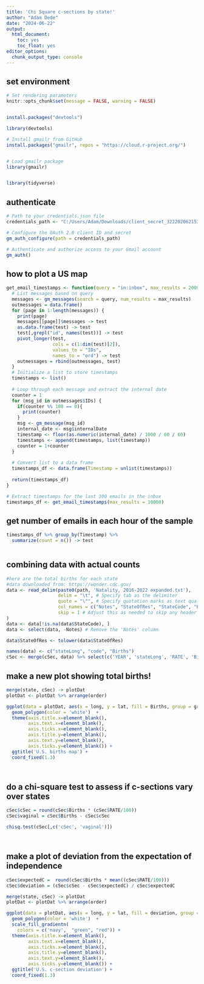 ```yaml
---
title: 'Chi Square c-sections by state!'
author: "Adam Dede"
date: "2024-06-22"
output:
  html_document:
    toc: yes
    toc_float: yes
editor_options:
  chunk_output_type: console
---
```



## set environment

```r

# Set rendering parameters
knitr::opts_chunk$set(message = FALSE, warning = FALSE)


install.packages("devtools")

library(devtools)

# Install gmailr from GitHub
install.packages("gmailr", repos = "https://cloud.r-project.org/")


# Load gmailr package
library(gmailr)


library(tidyverse)


```

## authenticate

```r


# Path to your credentials.json file
credentials_path <- "C:/Users/Adam/Downloads/client_secret_322202062153-13rch4dos51h1gp92chhdf2bsq4t3j1i.apps.googleusercontent.com.json"

# Configure the OAuth 2.0 client ID and secret
gm_auth_configure(path = credentials_path)

# Authenticate and authorize access to your Gmail account
gm_auth()


```
## how to plot a US map
```r
get_email_timestamps <- function(query = "in:inbox", max_results = 2000) {
  # List messages based on query
  messages <- gm_messages(search = query, num_results = max_results)
  outmessages = data.frame()
  for (page in 1:length(messages)) {
    print(page)
    messages[[page]]$messages -> test
    as.data.frame(test) -> test
    test[,grepl("id", names(test))] -> test
    pivot_longer(test,
                 cols = c(1:dim(test)[2]), 
                 values_to = "IDs",
                 names_to = "ord") -> test
    outmessages = rbind(outmessages, test)
  }
  # Initialize a list to store timestamps
  timestamps <- list()
  
  # Loop through each message and extract the internal date
  counter = 1
  for (msg_id in outmessages$IDs) {
    if(counter %% 100 == 0){
      print(counter)
    }
    msg <- gm_message(msg_id)
    internal_date <- msg$internalDate
    timestamp <- floor(as.numeric(internal_date) / 1000 / 60 / 60)
    timestamps <- append(timestamps, list(timestamp))
    counter = 1+counter
  }
  
  # Convert list to a data frame
  timestamps_df <- data.frame(Timestamp = unlist(timestamps))
  
  return(timestamps_df)
}

# Extract timestamps for the last 100 emails in the inbox
timestamps_df <- get_email_timestamps(max_results = 10000)

```
## get number of emails in each hour of the sample
```r

timestamps_df %>% group_by(Timestamp) %>%
  summarize(count = n()) -> test



```
## combining data with actual counts

```r

#here are the total births for each state
#data downloaded from: https://wonder.cdc.gov/
data <- read_delim(paste0(path, 'Natality, 2016-2022 expanded.txt'), 
                   delim = "\t", # Specify tab as the delimiter
                   quote = "\"", # Specify quotation marks as text qualifiers
                   col_names = c("Notes", "StateOfRes", "StateCode", "Births"),
                   skip = 1 # Adjust this as needed to skip any header info
)
data <- data[!is.na(data$StateCode), ]
data <- select(data, -Notes) # Remove the 'Notes' column

data$StateOfRes <- tolower(data$StateOfRes)

names(data) <- c("stateLong", "code", "Births")
cSec <- merge(cSec, data) %>% select(c('YEAR', 'stateLong', 'RATE', 'Births'))


```
## make a new plot showing total births!

```r

merge(state, cSec) -> plotDat
plotDat <- plotDat %>% arrange(order)

ggplot(data = plotDat, aes(x = long, y = lat, fill = Births, group = group))+
  geom_polygon(color = 'white')  + 
  theme(axis.title.x=element_blank(), 
        axis.text.x=element_blank(), 
        axis.ticks.x=element_blank(),
        axis.title.y=element_blank(), 
        axis.text.y=element_blank(), 
        axis.ticks.y=element_blank()) + 
  ggtitle('U.S. births map') + 
  coord_fixed(1.3)




```

## do a chi-square test to assess if c-sections vary over states

```r

cSec$cSec = round(cSec$Births * (cSec$RATE/100))
cSec$vaginal = cSec$Births - cSec$cSec

chisq.test(cSec[,c('cSec', 'vaginal')])




```
## make a plot of deviation from the expectation of independence

```r
cSec$expectedC =  round(cSec$Births * mean((cSec$RATE/100)))
cSec$deviation = (cSec$cSec - cSec$expectedC) / cSec$expectedC

merge(state, cSec) -> plotDat
plotDat <- plotDat %>% arrange(order)

ggplot(data = plotDat, aes(x = long, y = lat, fill = deviation, group = group))+
  geom_polygon(color = 'white')  + 
  scale_fill_gradientn(
    colors = c('navy',  "green", "red")) +
  theme(axis.title.x=element_blank(), 
        axis.text.x=element_blank(), 
        axis.ticks.x=element_blank(),
        axis.title.y=element_blank(), 
        axis.text.y=element_blank(), 
        axis.ticks.y=element_blank()) + 
  ggtitle('U.S. c-section deviation') + 
  coord_fixed(1.3) 



```
